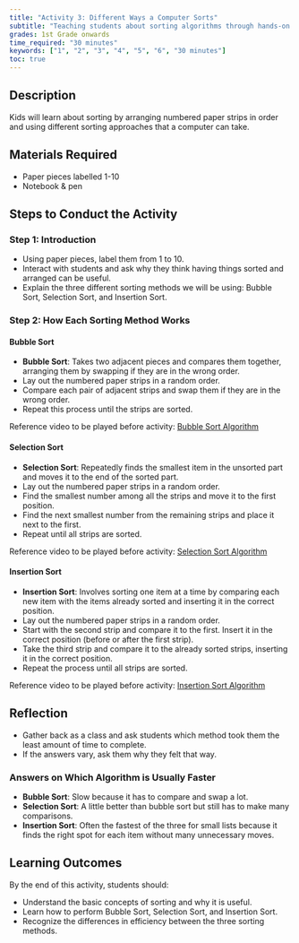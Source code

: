 ```yaml
---
title: "Activity 3: Different Ways a Computer Sorts"
subtitle: "Teaching students about sorting algorithms through hands-on activities."
grades: 1st Grade onwards
time_required: "30 minutes"
keywords: ["1", "2", "3", "4", "5", "6", "30 minutes"]
toc: true
---
```


## Description

Kids will learn about sorting by arranging numbered paper strips in order and using different sorting approaches that a computer can take.

## Materials Required

- Paper pieces labelled 1-10
- Notebook & pen

## Steps to Conduct the Activity

### Step 1: Introduction

- Using paper pieces, label them from 1 to 10.
- Interact with students and ask why they think having things sorted and arranged can be useful.
- Explain the three different sorting methods we will be using: Bubble Sort, Selection Sort, and Insertion Sort.

### Step 2: How Each Sorting Method Works

#### Bubble Sort

- **Bubble Sort**: Takes two adjacent pieces and compares them together, arranging them by swapping if they are in the wrong order.
- Lay out the numbered paper strips in a random order.
- Compare each pair of adjacent strips and swap them if they are in the wrong order.
- Repeat this process until the strips are sorted.

Reference video to be played before activity: [Bubble Sort Algorithm](https://www.youtube.com/watch?v=JP5KkzdUEYI&t=16s)

#### Selection Sort

- **Selection Sort**: Repeatedly finds the smallest item in the unsorted part and moves it to the end of the sorted part.
- Lay out the numbered paper strips in a random order.
- Find the smallest number among all the strips and move it to the first position.
- Find the next smallest number from the remaining strips and place it next to the first.
- Repeat until all strips are sorted.

Reference video to be played before activity: [Selection Sort Algorithm](https://www.youtube.com/watch?v=xWBP4lzkoyM)

#### Insertion Sort

- **Insertion Sort**: Involves sorting one item at a time by comparing each new item with the items already sorted and inserting it in the correct position.
- Lay out the numbered paper strips in a random order.
- Start with the second strip and compare it to the first. Insert it in the correct position (before or after the first strip).
- Take the third strip and compare it to the already sorted strips, inserting it in the correct position.
- Repeat the process until all strips are sorted.

Reference video to be played before activity: [Insertion Sort Algorithm](https://www.youtube.com/watch?v=OGzPmgsI-pQ)

## Reflection

- Gather back as a class and ask students which method took them the least amount of time to complete.
- If the answers vary, ask them why they felt that way.

### Answers on Which Algorithm is Usually Faster

- **Bubble Sort**: Slow because it has to compare and swap a lot.
- **Selection Sort**: A little better than bubble sort but still has to make many comparisons.
- **Insertion Sort**: Often the fastest of the three for small lists because it finds the right spot for each item without many unnecessary moves.

## Learning Outcomes

By the end of this activity, students should:

- Understand the basic concepts of sorting and why it is useful.
- Learn how to perform Bubble Sort, Selection Sort, and Insertion Sort.
- Recognize the differences in efficiency between the three sorting methods.
